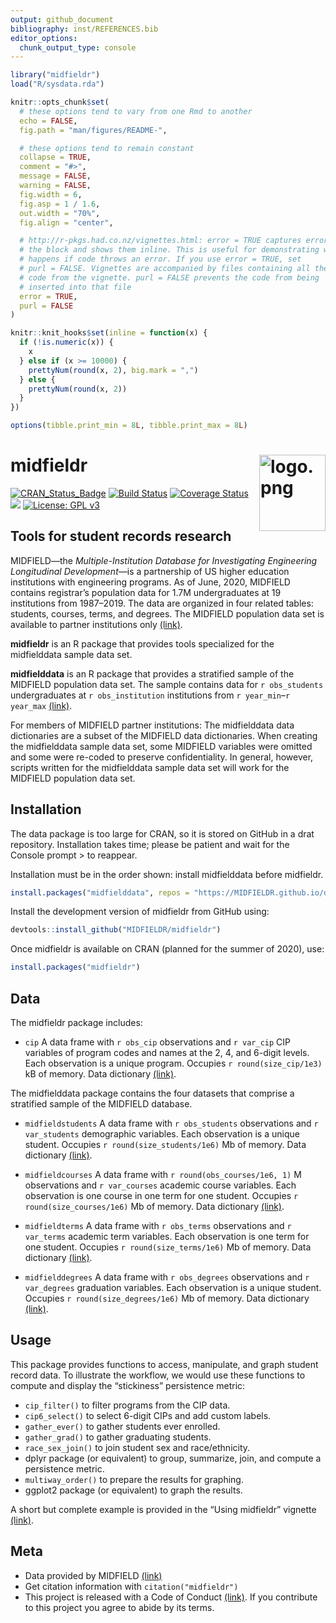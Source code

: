 ```yaml
---
output: github_document
bibliography: inst/REFERENCES.bib
editor_options: 
  chunk_output_type: console
---
```


<!-- README.md is generated from README.Rmd. Please edit that file -->

```r
library("midfieldr")
load("R/sysdata.rda")

knitr::opts_chunk$set(
  # these options tend to vary from one Rmd to another
  echo = FALSE,
  fig.path = "man/figures/README-",

  # these options tend to remain constant
  collapse = TRUE,
  comment = "#>",
  message = FALSE,
  warning = FALSE,
  fig.width = 6,
  fig.asp = 1 / 1.6,
  out.width = "70%",
  fig.align = "center",

  # http://r-pkgs.had.co.nz/vignettes.html: error = TRUE captures errors in
  # the block and shows them inline. This is useful for demonstrating what
  # happens if code throws an error. If you use error = TRUE, set
  # purl = FALSE. Vignettes are accompanied by files containing all the
  # code from the vignette. purl = FALSE prevents the code from being
  # inserted into that file
  error = TRUE,
  purl = FALSE
)

knitr::knit_hooks$set(inline = function(x) {
  if (!is.numeric(x)) {
    x
  } else if (x >= 10000) {
    prettyNum(round(x, 2), big.mark = ",")
  } else {
    prettyNum(round(x, 2))
  }
})

options(tibble.print_min = 8L, tibble.print_max = 8L)
```






# midfieldr <span class="border-wrap"><img src="man/figures/logo.png" align="right" height="122" width="106" alt="logo.png"></span>


[![CRAN_Status_Badge](http://www.r-pkg.org/badges/version/midfieldr)](http://cran.r-project.org/package=midfieldr)
[![Build Status](https://travis-ci.org/MIDFIELDR/midfieldr.svg?branch=master)](https://travis-ci.org/MIDFIELDR/midfieldr)
[![Coverage Status](https://img.shields.io/codecov/c/github/MIDFIELDR/midfieldr/master.svg)](https://codecov.io/github/MIDFIELDR/midfieldr?branch=master)
[![](https://cranlogs.r-pkg.org/badges/grand-total/midfieldr)](https://cran.r-project.org/package=midfieldr)
[![License: GPL v3](man/figures/License-GPL-v3-blue.svg)](https://www.gnu.org/licenses/gpl-3.0)






## Tools for student records research
 
MIDFIELD---the  *Multiple-Institution Database for Investigating Engineering Longitudinal Development*---is a partnership of US higher education institutions with engineering programs. As of June, 2020, MIDFIELD contains registrar's population data for 1.7M undergraduates at 19 institutions from 1987--2019. The data are organized in four related tables: students, courses, terms, and degrees. The MIDFIELD population data set is available to partner institutions only  [(link)](https://engineering.purdue.edu/MIDFIELD). 

**midfieldr** is an R package that provides tools specialized for the midfielddata sample data set. 

**midfielddata** is an R package that provides a stratified sample of the MIDFIELD population data set. The sample contains data for `r obs_students` undergraduates at `r obs_institution` institutions from `r year_min`--`r year_max` [(link)](https://midfieldr.github.io/midfielddata/). 

For members of MIDFIELD partner institutions: The midfielddata data dictionaries are a subset of the MIDFIELD data dictionaries. When creating the midfielddata sample data set, some MIDFIELD variables were omitted and some were re-coded to preserve confidentiality. In general, however, scripts written for the midfielddata sample data set will work for the MIDFIELD population data set. 






## Installation

The data package is too large for CRAN, so it is stored on GitHub in a drat repository. Installation takes time; please be patient and wait for the Console prompt > to reappear. 

Installation must be in the order shown: install midfielddata before midfieldr. 

```r
install.packages("midfielddata", repos = "https://MIDFIELDR.github.io/drat/", type = "source")
```

Install the development version of midfieldr from GitHub using: 

```r
devtools::install_github("MIDFIELDR/midfieldr")
```

Once midfieldr is available on CRAN (planned for the summer of 2020), use: 

```r
install.packages("midfieldr")
```





## Data

The midfieldr package includes: 

- `cip`  A data frame with `r obs_cip` observations and `r var_cip` CIP variables of program codes and names at the 2, 4, and 6-digit levels. Each observation is a unique program. Occupies `r round(size_cip/1e3)` kB of memory.  Data dictionary [(link)](https://midfieldr.github.io/midfieldr/reference/cip.html). 

The midfielddata package contains the four datasets that comprise a stratified sample of the MIDFIELD database. 

- `midfieldstudents` A data frame with `r obs_students` observations and `r var_students` demographic variables. Each observation is a unique student. Occupies `r round(size_students/1e6)` Mb of memory. Data dictionary   [(link)](https://midfieldr.github.io/midfielddata/reference/midfieldstudents.html). 

- `midfieldcourses` A data frame with `r round(obs_courses/1e6, 1)` M observations and `r var_courses` academic course variables. Each observation is one course in one term for one student. Occupies `r round(size_courses/1e6)` Mb of memory. Data dictionary  [(link)](https://midfieldr.github.io/midfielddata/reference/midfieldcourses.html).

- `midfieldterms` A data frame with `r obs_terms` observations and `r var_terms` academic term variables. Each observation is one term for one student. Occupies `r round(size_terms/1e6)` Mb of memory. Data dictionary  [(link)](https://midfieldr.github.io/midfielddata/reference/midfieldterms.html).

- `midfielddegrees` A data frame with `r obs_degrees` observations and `r var_degrees` graduation variables. Each observation is a unique student. Occupies `r round(size_degrees/1e6)` Mb of memory. Data dictionary  [(link)](https://midfieldr.github.io/midfielddata/reference/midfielddegrees.html).






## Usage

This package provides functions to access, manipulate, and graph student record data. To illustrate the workflow, we would use these functions to compute and display the "stickiness" persistence metric: 

- `cip_filter()` to filter programs from the CIP data.
- `cip6_select()` to select 6-digit CIPs and add custom labels.
- `gather_ever()` to gather students ever enrolled.
- `gather_grad()` to gather graduating students.
- `race_sex_join()` to join student sex and race/ethnicity.
- dplyr package (or equivalent) to group, summarize, join, and compute a persistence metric.
- `multiway_order()` to prepare the results for graphing.
- ggplot2 package (or equivalent) to graph the results.

A short but complete example is provided in the "Using midfieldr" vignette  [(link)](articles/using_midfieldr.html).   




## Meta

- Data provided by MIDFIELD [(link)](https://engineering.purdue.edu/MIDFIELD)   
- Get citation information with `citation("midfieldr")` 
- This project is released with a Code of Conduct  [(link)](https://midfieldr.github.io/midfieldr/CONDUCT.html). If you contribute to this project you agree to abide by its terms. 




